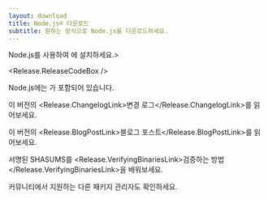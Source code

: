 ```yaml
---
layout: download
title: Node.js® 다운로드
subtitle: 원하는 방식으로 Node.js를 다운로드하세요.
---
```


<section>
Node.js를 <Release.VersionDropdown /> 사용하여 <Release.OperatingSystemDropdown exclude={["AIX"]} />에 설치하세요.>

<Release.ReleaseCodeBox />
</section>

<section>
Node.js에는 <Release.NpmLink />가 포함되어 있습니다.

이 버전의 <Release.ChangelogLink>변경 로그</Release.ChangelogLink>를 읽어보세요.

이 버전의 <Release.BlogPostLink>블로그 포스트</Release.BlogPostLink>를 읽어보세요.

서명된 SHASUMS를 <Release.VerifyingBinariesLink>검증하는 방법</Release.VerifyingBinariesLink>을 배워보세요.

커뮤니티에서 지원하는 다른 <LinkWithArrow href="/download/package-manager/all">패키지 관리자</LinkWithArrow>도 확인하세요.

</section>
